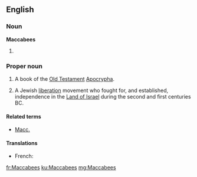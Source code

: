 ==English==
{{wikipedia}}
{{book of the Bible|Books of the Maccabees}}

===Noun===
'''Maccabees'''

# {{plural of|Maccabee}}

===Proper noun===
{{en-proper noun}}
# {{biblical}}  A book of the [[Old Testament]] [[Apocrypha]].
# {{history}} A Jewish [[liberation]] movement who fought for, and established, independence in the [[Land of Israel]] during the second and first centuries BC.

====Related terms====
*[[Macc.]]

====Translations====
{{trans-top}}
* French: {{t-|fr|Maccabées}}
{{trans-mid}}
{{trans-bottom}}

[[fr:Maccabees]]
[[ku:Maccabees]]
[[mg:Maccabees]]